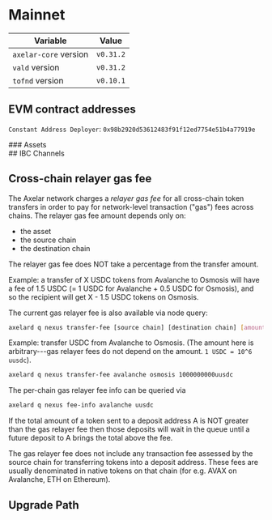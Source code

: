 # Mainnet


| Variable              | Value     |
| --------------------- | --------- |
| `axelar-core` version | `v0.31.2` |
| `vald` version        | `v0.31.2` |
| `tofnd` version       | `v0.10.1` |


## EVM contract addresses

<div className="space-y-1 mt-4">
  <EVMChains environment="mainnet" />

  `Constant Address Deployer`:  `0x98b2920d53612483f91f12ed7754e51b4a77919e`
</div>

<div className="space-y-1 mt-4">
  ### Assets
  <EVMAssets environment="mainnet" />
</div>


<div className="space-y-1 mt-4">
  ## IBC Channels
  <IBCChannels environment="mainnet" />
</div>

## Cross-chain relayer gas fee

The Axelar network charges a _relayer gas fee_ for all cross-chain token transfers in order to pay for network-level transaction ("gas") fees across chains.
The relayer gas fee amount depends only on:

- the asset
- the source chain
- the destination chain

<Callout emoji="💡">
  The relayer gas fee does NOT take a percentage from the transfer amount.
</Callout>

<div className="space-y-1 mt-4">
  <TransferFeeCalculator environment="mainnet" />
</div>

Example: a transfer of X USDC tokens from Avalanche to Osmosis will have a fee of 1.5 USDC (= 1 USDC for Avalanche + 0.5 USDC for Osmosis),
and so the recipient will get X - 1.5 USDC tokens on Osmosis.

The current gas relayer fee is also available via node query:

```bash
axelard q nexus transfer-fee [source chain] [destination chain] [amount]
```

Example: transfer USDC from Avalanche to Osmosis. (The amount here is arbitrary---gas relayer fees do not depend on the amount. `1 USDC = 10^6 uusdc`).

```bash
axelard q nexus transfer-fee avalanche osmosis 1000000000uusdc
```

The per-chain gas relayer fee info can be queried via

```bash
axelard q nexus fee-info avalanche uusdc
```

If the total amount of a token sent to a deposit address A is NOT greater than the gas relayer fee
then those deposits will wait in the queue until a future deposit to A brings the total above the fee.

The gas relayer fee does not include any transaction fee assessed by the source chain for transferring tokens into a deposit address. These fees are usually denominated in native tokens on that chain (for e.g. AVAX on Avalanche, ETH on Ethereum).

## Upgrade Path

<MarkdownPath src="/md/mainnet/upgrade-path.md" />

<Typeform />
